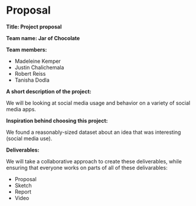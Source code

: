 # Proposal {.unnumbered}

**Title: Project proposal** 

**Team name: Jar of Chocolate**

**Team members:** 

- Madeleine Kemper 
- Justin Chalichemala
- Robert Reiss
- Tanisha Dodla 

**A short description of the project:** 

We will be looking at social media usage and behavior on a variety of social media apps. 

**Inspiration behind choosing this project:** 

We found a reasonably-sized dataset about an idea that was interesting (social media use). 

**Deliverables:** 

We will take a collaborative approach to create these deliverables, while ensuring that everyone works on parts of all of these delivarables: 

- Proposal 
- Sketch 
- Report 
- Video 
